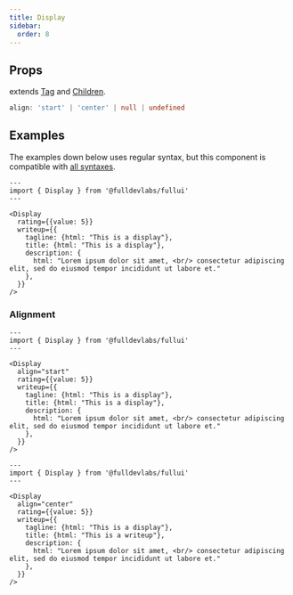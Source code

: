 ```yaml
---
title: Display
sidebar: 
  order: 8
---
```


## Props
extends [Tag](/components/tag) and [Children](/components/children).
```ts
align: 'start' | 'center' | null | undefined
```

## Examples
The examples down below uses regular syntax, but this component is compatible with [all syntaxes](/guides/components#syntax).

```astro live
---
import { Display } from '@fulldevlabs/fullui'
---

<Display
  rating={{value: 5}}
  writeup={{
    tagline: {html: "This is a display"},
    title: {html: "This is a display"},
    description: {
      html: "Lorem ipsum dolor sit amet, <br/> consectetur adipiscing elit, sed do eiusmod tempor incididunt ut labore et."
    },
  }}
/>
```
### Alignment

```astro live
---
import { Display } from '@fulldevlabs/fullui'
---

<Display
  align="start"
  rating={{value: 5}}
  writeup={{
    tagline: {html: "This is a display"},
    title: {html: "This is a display"},
    description: {
      html: "Lorem ipsum dolor sit amet, <br/> consectetur adipiscing elit, sed do eiusmod tempor incididunt ut labore et."
    },
  }}
/>
```

```astro live
---
import { Display } from '@fulldevlabs/fullui'
---

<Display
  align="center"
  rating={{value: 5}}
  writeup={{
    tagline: {html: "This is a display"},
    title: {html: "This is a writeup"},
    description: {
      html: "Lorem ipsum dolor sit amet, <br/> consectetur adipiscing elit, sed do eiusmod tempor incididunt ut labore et."
    },
  }}
/>
```